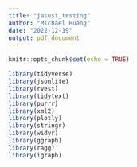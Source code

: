 ```yaml
---
title: "jasusi_testing"
author: "Michael Huang"
date: "2022-12-19"
output: pdf_document
---
```


```r
knitr::opts_chunk$set(echo = TRUE)
```

```r
library(tidyverse)
library(jsonlite)
library(rvest)
library(tidytext)
library(purrr)
library(xml2)
library(plotly)
library(stringr)
library(widyr)
library(ggraph)
library(ragg)
library(igraph)
```


